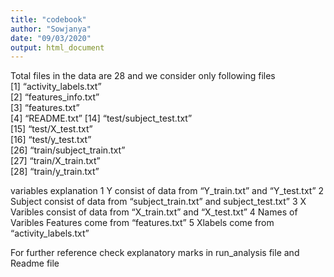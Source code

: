 ---
title: "codebook"
author: "Sowjanya"
date: "09/03/2020"
output: html_document
---

Total files in the data are 28 and we consider only following files  
[1] "activity_labels.txt"                         
[2] "features_info.txt"                           
[3] "features.txt"                                
[4] "README.txt" 
[14] "test/subject_test.txt"                       
[15] "test/X_test.txt"                             
[16] "test/y_test.txt"   
[26] "train/subject_train.txt"                     
[27] "train/X_train.txt"                           
[28] "train/y_train.txt"

variables explanation
1 Y  consist of data from “Y_train.txt” and “Y_test.txt”
2 Subject consist of data from “subject_train.txt” and subject_test.txt"
3 X Varibles consist of data from “X_train.txt” and “X_test.txt”
4 Names of Varibles Features come from “features.txt”
5 Xlabels come from “activity_labels.txt”

For further reference check explanatory marks in run_analysis file and Readme file